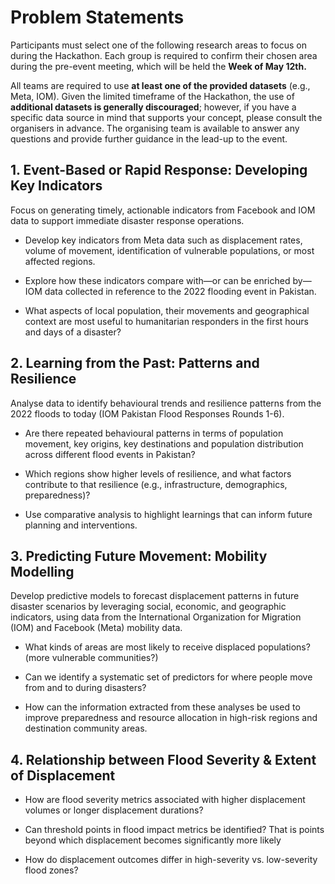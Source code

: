 # Problem Statements {.unnumbered}

Participants must select one of the following research areas to focus on during the Hackathon. Each group is required to confirm their chosen area during the pre-event meeting, which will be held the **Week of May 12th.**

All teams are required to use **at least one of the provided datasets** (e.g., Meta, IOM). Given the limited timeframe of the Hackathon, the use of **additional datasets is generally discouraged**; however, if you have a specific data source in mind that supports your concept, please consult the organisers in advance. The organising team is available to answer any questions and provide further guidance in the lead-up to the event.

## 1. Event-Based or Rapid Response: Developing Key Indicators

Focus on generating timely, actionable indicators from Facebook and IOM data to support immediate disaster response operations.

-   Develop key indicators from Meta data such as displacement rates, volume of movement, identification of vulnerable populations, or most affected regions.

-   Explore how these indicators compare with—or can be enriched by—IOM data collected in reference to the 2022 flooding event in Pakistan.

-   What aspects of local population, their movements and geographical context are most useful to humanitarian responders in the first hours and days of a disaster?

## 2. Learning from the Past: Patterns and Resilience

Analyse data to identify behavioural trends and resilience patterns from the 2022 floods to today (IOM Pakistan Flood Responses Rounds 1-6).

-   Are there repeated behavioural patterns in terms of population movement, key origins, key destinations and population distribution across different flood events in Pakistan?

-   Which regions show higher levels of resilience, and what factors contribute to that resilience (e.g., infrastructure, demographics, preparedness)?

-   Use comparative analysis to highlight learnings that can inform future planning and interventions.

## 3. Predicting Future Movement: Mobility Modelling

Develop predictive models to forecast displacement patterns in future disaster scenarios by leveraging social, economic, and geographic indicators, using data from the International Organization for Migration (IOM) and Facebook (Meta) mobility data.

-   What kinds of areas are most likely to receive displaced populations? (more vulnerable communities?)

-   Can we identify a systematic set of predictors for where people move from and to during disasters?

-   How can the information extracted from these analyses be used to improve preparedness and resource allocation in high-risk regions and destination community areas.

## 4. Relationship between Flood Severity & Extent of Displacement

-   How are flood severity metrics associated with higher displacement volumes or longer displacement durations?

-   Can threshold points in flood impact metrics be identified? That is points beyond which displacement becomes significantly more likely

-   How do displacement outcomes differ in high-severity vs. low-severity flood zones?
